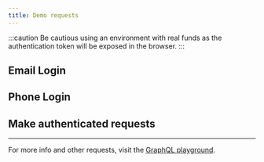 ```yaml
---
title: Demo requests
---
```



:::caution
Be cautious using an environment with real funds as the authentication token will be exposed in the browser.
:::

## Email Login
<AuthProvider>
  <EmailLoginButton />

  <div style={{ margin: '40px 0' }}></div>

  ## Phone Login

  <PhoneLoginButton />

  <div style={{ margin: '40px 0' }}></div>

  ## Make authenticated requests

  <AuthRequestButton />
</AuthProvider>

---

For more info and other requests, visit the [GraphQL playground](https://api.staging.galoy.io/graphql).
